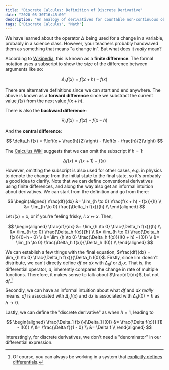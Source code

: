 ```yaml
---
title: "Discrete Calculus: Definition of Discrete Derivative"
date: "2020-05-30T16:45:00"
description: "An analogy of derivatives for countable non-continuous objects."
tags: ["Discrete Calculus", "Math"]
---
```


We have learned about the operator $\Delta$ being used for a change in a variable, probably in a science class. However, your teachers probably handwaved them as something that means "a change in". But what does it _really_ mean?

According to [Wikipedia](https://en.wikipedia.org/wiki/Finite_difference), this is known as a **finite difference**. The formal notation uses a subscript to show the size of the difference between arguments like so:

$$
\Delta_h f(x) = f(x+h) - f(x)
$$

There are alternative definitions since we can start and end anywhere. The above is known as a **forward difference** since we substract the current value $f(x)$ from the next value $f(x+h)$.

There is also the **backward difference**:

$$
\nabla_h f(x) = f(x) - f(x - h)
$$

And the **central difference**:

$$
\delta_h f(x) = f\left(x + \frac{h}{2}\right) - f\left(x - \frac{h}{2}\right)
$$

The [Calculus Wiki](https://calculus.subwiki.org/wiki/Discrete_derivative) suggests that we can omit the subscript if $h = 1$:

$$
\Delta f(x) = f(x + 1) - f(x)
$$

However, omitting the subscript is also used for other cases, e.g. in physics to denote the change from the initial state to the final state, so it's probably a good idea to clarify. Note that we can define conventional derivatives using finite differences, and along the way also get an informal intuition about derivatives. We can start from the definition and go from there:

$$
\begin{aligned}
\frac{df}{dx}
	&= \lim_{h \to 0} \frac{f(x + h) - f(x)}{h} \\
	&= \lim_{h \to 0} \frac{\Delta_h f(x)}{h} \\
\end{aligned}
$$

Let $I(x)=x$, or if you're feeling frisky, $I \colon x \mapsto x$. Then,

$$
\begin{aligned}
\frac{df}{dx}
	&= \lim_{h \to 0} \frac{\Delta_h f(x)}{h} \\
	&= \lim_{h \to 0} \frac{\Delta_h f(x)}{h} \\
	&= \lim_{h \to 0} \frac{\Delta_h f(x)}{0+h - 0} \\
	&= \lim_{h \to 0} \frac{\Delta_h f(x)}{I(0 + h) - I(0)} \\
	&= \lim_{h \to 0} \frac{\Delta_h f(x)}{\Delta_h I(0)} \\
\end{aligned}
$$

We can establish a few things with the final equation, $\frac{df}{dx} = \lim_{h \to 0} \frac{\Delta_h f(x)}{\Delta_h I(0)}$. Firstly, since $\lim$ doesn't distribute, we can't directly define $df$ or $dx$ with $\Delta_h f$ or $\Delta_h x$. That is, the differential operator, $d$, inherently compares the change in rate of multiple functions. Therefore, it makes sense to talk about $\frac{df}{dx}$, but not $df$.[^1]

[^1]: Of course, you can always be working in a system that [explicitly defines differentials](https://en.wikipedia.org/wiki/Differential_of_a_function#Definition).

Secondly, we can have an informal intuition about what $df$ and $dx$ _really_ means. $df$ is associated with $\Delta_h f(x)$ and $dx$ is associated with $\Delta_h I(0) = h$ as $h \to 0$.

Lastly, we can define the "discrete derivative" as when $h=1$, leading to

$$
\begin{aligned}
\frac{\Delta_1 f(x)}{\Delta_1 I(0)}
	&= \frac{\Delta f(x)}{I(1) - I(0)} \\
	&= \frac{\Delta f}{1 - 0} \\
	&= \Delta f \\
\end{aligned}
$$

Interestingly, for discrete derivatives, we don't need a "denominator" in our differential expression.
